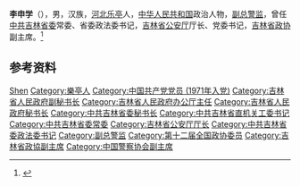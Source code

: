 '''李申学'''（{{bd|1950年|8月|}}），男，汉族，[[河北|河北]][[乐亭|乐亭]]人，[[中华人民共和国|中华人民共和国]]政治人物，[[副总警监|副总警监]]，曾任[[中共吉林省委|中共吉林省委]]常委、省委政法委书记，[[吉林省公安厅|吉林省公安厅]]厅长、党委书记，[[吉林省政协|吉林省政协]]副主席。<ref>{{Cite web|title=吉林省公安厅厅长：李申学|url=http://society.people.com.cn/GB/8217/154120/9253512.html|accessdate=|work=人民网|archiveurl=https://web.archive.org/web/20111021103811/http://society.people.com.cn/GB/8217/154120/9253512.html|archivedate=2011-10-21}}</ref>

== 参考资料 ==
{{reflist}}

{{中国人物小作品}}
{{Navboxes 
| title  = 李申学在[[中国法学会|中国法学会]]的职务
| list1  =
{{中国法学会第七届理事会}}
}}

{{Authority control}}
{{DEFAULTSORT:Li李}}
[[Category:李姓|Shen]]
[[Category:樂亭人|Category:樂亭人]]
[[Category:中国共产党党员_(1971年入党)|Category:中国共产党党员 (1971年入党)]]
[[Category:吉林省人民政府副秘书长|Category:吉林省人民政府副秘书长]]
[[Category:吉林省人民政府办公厅主任|Category:吉林省人民政府办公厅主任]]
[[Category:吉林省人民政府秘书长|Category:吉林省人民政府秘书长]]
[[Category:中共吉林省委秘书长|Category:中共吉林省委秘书长]]
[[Category:中共吉林省直机关工委书记|Category:中共吉林省直机关工委书记]]
[[Category:中共吉林省委常委|Category:中共吉林省委常委]]
[[Category:吉林省公安厅厅长|Category:吉林省公安厅厅长]]
[[Category:中共吉林省委政法委书记|Category:中共吉林省委政法委书记]]
[[Category:副总警监|Category:副总警监]]
[[Category:第十二届全国政协委员|Category:第十二届全国政协委员]]
[[Category:吉林省政協副主席|Category:吉林省政協副主席]]
[[Category:中国警察协会副主席|Category:中国警察协会副主席]]